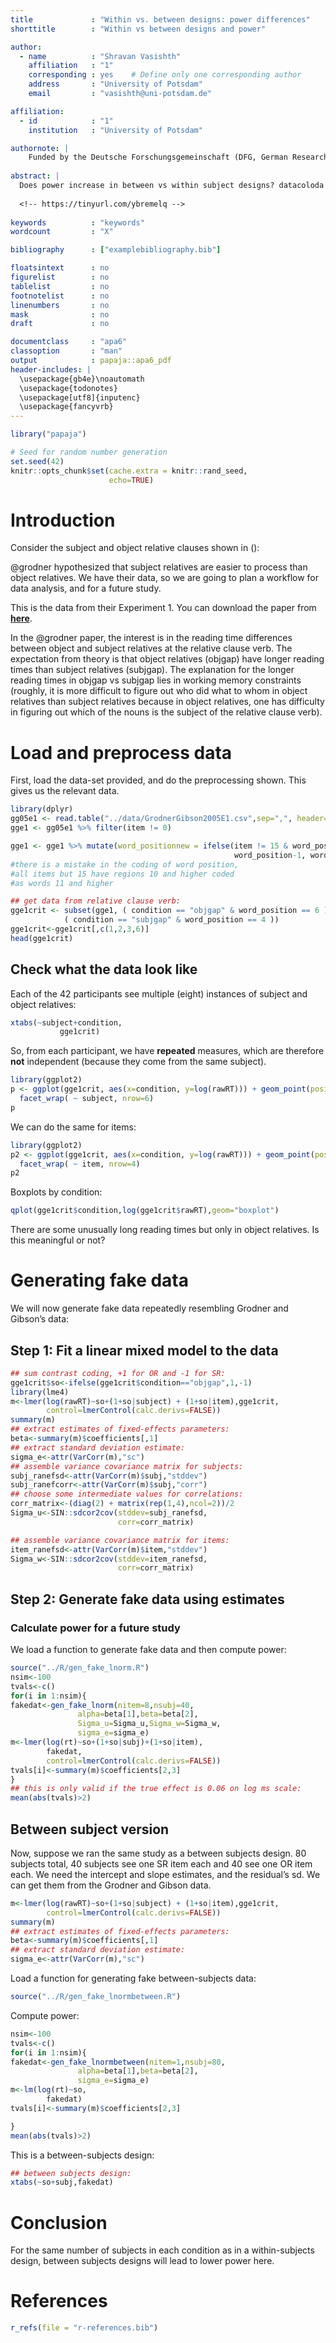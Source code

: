 ```yaml
---
title             : "Within vs. between designs: power differences"
shorttitle        : "Within vs between designs and power"

author: 
  - name          : "Shravan Vasishth"
    affiliation   : "1"
    corresponding : yes    # Define only one corresponding author
    address       : "University of Potsdam"
    email         : "vasishth@uni-potsdam.de"

affiliation:
  - id            : "1"
    institution   : "University of Potsdam"

authornote: |
    Funded by the Deutsche Forschungsgemeinschaft (DFG, German Research Foundation) – Project number 317633480 – SFB 1287, project Q.
 
abstract: |
  Does power increase in between vs within subject designs? datacoloda claims yes.
  
  <!-- https://tinyurl.com/ybremelq -->
  
keywords          : "keywords"
wordcount         : "X"

bibliography      : ["examplebibliography.bib"]

floatsintext      : no
figurelist        : no
tablelist         : no
footnotelist      : no
linenumbers       : no
mask              : no
draft             : no

documentclass     : "apa6"
classoption       : "man"
output            : papaja::apa6_pdf
header-includes: |
  \usepackage{gb4e}\noautomath
  \usepackage{todonotes}
  \usepackage[utf8]{inputenc}
  \usepackage{fancyvrb}
---
```


```r
library("papaja")
```

```r
# Seed for random number generation
set.seed(42)
knitr::opts_chunk$set(cache.extra = knitr::rand_seed,
                      echo=TRUE)
```


# Introduction

Consider the subject and object relative clauses shown in  (\ref{caplan_ex1}):

\begin{exe}
\ex \begin{xlist}
  \ex\label{SR}{\textbf{Subject Relative (SR):} The boy who hugged the girl chased the woman}
  \ex\label{OR}{\textbf{Object Relative (OR):} The brother who the sister followed kissed the woman}
  \end{xlist}
\label{caplan_ex1}
\end{exe}

@grodner hypothesized that subject relatives are easier to process than object relatives. We have their data, so we are going to plan a workflow for data analysis, and for a future study.

This is the data from their Experiment 1.  You can download the paper from [**here**](https://pdfs.semanticscholar.org/98fd/1d9a9191a4e1ae083db538011f333580668b.pdf).

In the @grodner paper, the interest is in the reading time differences between object and subject relatives at the relative clause verb. The expectation from theory is that object relatives (objgap) have longer reading times than subject relatives (subjgap).  The explanation for the longer reading times in objgap vs subjgap lies in working memory constraints (roughly, it is more difficult to figure out who did what to whom in object relatives than subject relatives because in object relatives, one has difficulty in figuring out which of the nouns is the subject of the relative clause verb).

# Load and preprocess data

First, load the data-set provided, and do the preprocessing shown. This gives us the relevant data.

```r
library(dplyr)
gg05e1 <- read.table("../data/GrodnerGibson2005E1.csv",sep=",", header=T)
gge1 <- gg05e1 %>% filter(item != 0)

gge1 <- gge1 %>% mutate(word_positionnew = ifelse(item != 15 & word_position > 10,
                                                  word_position-1, word_position)) 
#there is a mistake in the coding of word position,
#all items but 15 have regions 10 and higher coded
#as words 11 and higher

## get data from relative clause verb:
gge1crit <- subset(gge1, ( condition == "objgap" & word_position == 6 ) |
            ( condition == "subjgap" & word_position == 4 ))
gge1crit<-gge1crit[,c(1,2,3,6)]
head(gge1crit)
```

## Check what the data look like

Each of the 42 participants see multiple (eight) instances of subject and object relatives:

```r
xtabs(~subject+condition,
           gge1crit)
```

So, from each participant, we have **repeated** measures, which are therefore **not** independent (because they come from the same subject). 

```r
library(ggplot2)
p <- ggplot(gge1crit, aes(x=condition, y=log(rawRT))) + geom_point(position="jitter")+
  facet_wrap( ~ subject, nrow=6)
p
```

We can do the same for items:

```r
library(ggplot2)
p2 <- ggplot(gge1crit, aes(x=condition, y=log(rawRT))) + geom_point(position="jitter")+
  facet_wrap( ~ item, nrow=4)
p2
```

Boxplots by condition:

```r
qplot(gge1crit$condition,log(gge1crit$rawRT),geom="boxplot")
```

There are some unusually long reading times but only in object relatives. Is this meaningful or not? 

# Generating fake data

We will now generate fake data repeatedly resembling Grodner and Gibson's data:

## Step 1: Fit a linear mixed model to the data


```r
## sum contrast coding, +1 for OR and -1 for SR:
gge1crit$so<-ifelse(gge1crit$condition=="objgap",1,-1)
library(lme4)
m<-lmer(log(rawRT)~so+(1+so|subject) + (1+so|item),gge1crit,
        control=lmerControl(calc.derivs=FALSE))
summary(m)
## extract estimates of fixed-effects parameters:
beta<-summary(m)$coefficients[,1]
## extract standard deviation estimate:
sigma_e<-attr(VarCorr(m),"sc")
## assemble variance covariance matrix for subjects:
subj_ranefsd<-attr(VarCorr(m)$subj,"stddev")
subj_ranefcorr<-attr(VarCorr(m)$subj,"corr")
## choose some intermediate values for correlations:
corr_matrix<-(diag(2) + matrix(rep(1,4),ncol=2))/2
Sigma_u<-SIN::sdcor2cov(stddev=subj_ranefsd,
                        corr=corr_matrix)

## assemble variance covariance matrix for items:
item_ranefsd<-attr(VarCorr(m)$item,"stddev")
Sigma_w<-SIN::sdcor2cov(stddev=item_ranefsd,
                        corr=corr_matrix)

```

## Step 2: Generate fake data using estimates

### Calculate power for a future study

We load a function to generate fake data and then compute power:

```r
source("../R/gen_fake_lnorm.R")
nsim<-100
tvals<-c()
for(i in 1:nsim){
fakedat<-gen_fake_lnorm(nitem=8,nsubj=40,
               alpha=beta[1],beta=beta[2],
               Sigma_u=Sigma_u,Sigma_w=Sigma_w,
               sigma_e=sigma_e)
m<-lmer(log(rt)~so+(1+so|subj)+(1+so|item),
        fakedat,
        control=lmerControl(calc.derivs=FALSE))
tvals[i]<-summary(m)$coefficients[2,3]
}
## this is only valid if the true effect is 0.06 on log ms scale:
mean(abs(tvals)>2)
```

## Between subject version

Now, suppose we ran the same study as a between subjects design. 80 subjects total, 40 subjects see one SR item each and 40 see one OR item each.  We need the intercept and slope estimates, and the residual's sd. We can get them from the Grodner and Gibson data.

```r
m<-lmer(log(rawRT)~so+(1+so|subject) + (1+so|item),gge1crit,
        control=lmerControl(calc.derivs=FALSE))
summary(m)
## extract estimates of fixed-effects parameters:
beta<-summary(m)$coefficients[,1]
## extract standard deviation estimate:
sigma_e<-attr(VarCorr(m),"sc")
```


Load a function for generating fake between-subjects data:

```r
source("../R/gen_fake_lnormbetween.R")
```

Compute power:

```r
nsim<-100
tvals<-c()
for(i in 1:nsim){
fakedat<-gen_fake_lnormbetween(nitem=1,nsubj=80,
               alpha=beta[1],beta=beta[2],
               sigma_e=sigma_e)
m<-lm(log(rt)~so,
        fakedat)
tvals[i]<-summary(m)$coefficients[2,3]

}
mean(abs(tvals)>2)
```

This is a between-subjects design:
```r
## between subjects design:
xtabs(~so+subj,fakedat)
```

# Conclusion

For the same number of subjects in each condition as in a within-subjects design,  between subjects designs will lead to lower power here.

\newpage

# References
```r
r_refs(file = "r-references.bib")
```

\begingroup
\setlength{\parindent}{-0.5in}
\setlength{\leftskip}{0.5in}

<div id = "refs"></div>
\endgroup
